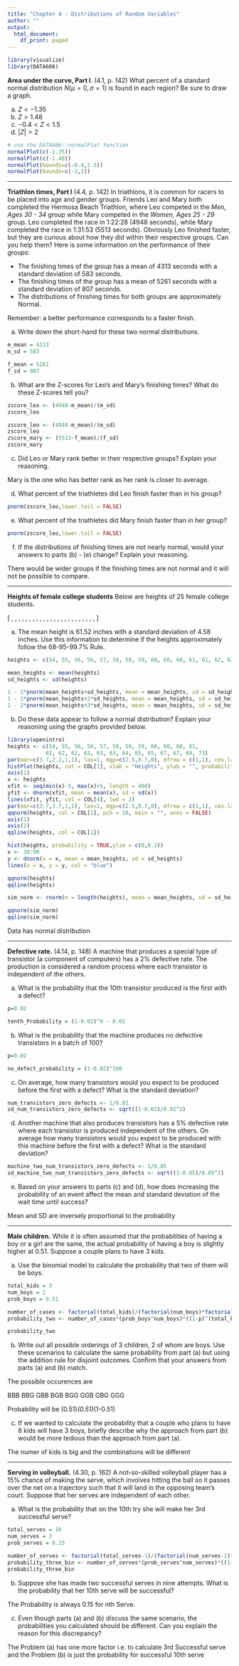 ```yaml
---
title: "Chapter 4 - Distributions of Random Variables"
author: ""
output:
  html_document:
    df_print: paged
---
```


```r
library(visualize)
library(DATA606)
```


**Area under the curve, Part I**. (4.1, p. 142) What percent of a standard normal distribution $N(\mu=0, \sigma=1)$ is found in each region? Be sure to draw a graph.

(a) $Z < -1.35$
(b) $Z > 1.48$
(c) $-0.4 < Z < 1.5$
(d) $|Z| > 2$

```r
# use the DATA606::normalPlot function
normalPlot(c(-1.35))
normalPlot(c(-1.48))
normalPlot(bounds=c(-0.4,1.5))
normalPlot(bounds=c(-2,2))

```





--------------------------------------------------------------------------------

\clearpage

**Triathlon times, Part I** (4.4, p. 142) In triathlons, it is common for racers to be placed into age and gender groups. Friends Leo and Mary both completed the Hermosa Beach Triathlon, where Leo competed in the *Men, Ages 30 - 34* group while Mary competed in the *Women, Ages 25 - 29* group. Leo completed the race in 1:22:28 (4948 seconds), while Mary completed the race in 1:31:53 (5513 seconds). Obviously Leo finished faster, but they are curious about how they did within their respective groups. Can you help them? Here is some information on the performance of their groups:

* The finishing times of the \textit{Men, Ages 30 - 34} group has a mean of 4313 seconds with a standard deviation of 583 seconds.
* The finishing times of the \textit{Women, Ages 25 - 29} group has a mean of 5261 seconds with a standard deviation of 807 seconds.
* The distributions of finishing times for both groups are approximately Normal.

Remember: a better performance corresponds to a faster finish.

(a) Write down the short-hand for these two normal distributions.
```r
m_mean = 4313
m_sd = 583

f_mean = 5261
f_sd = 807
```
  
  


(b) What are the Z-scores for Leo's and Mary's finishing times? What do these Z-scores tell you?

```r
zscore_leo <- (4948-m_mean)/(m_sd)
zscore_leo

zscore_leo <- (4948-m_mean)/(m_sd)
zscore_leo
zscore_mary <- (5513-f_mean)/(f_sd)
zscore_mary
```

(c) Did Leo or Mary rank better in their respective groups? Explain your reasoning.

Mary is the one who has better rank as her rank is closer to average.

(d) What percent of the triathletes did Leo finish faster than in his group?

```r
pnorm(zscore_leo,lower.tail = FALSE)
```


(e) What percent of the triathletes did Mary finish faster than in her group?

```r
pnorm(zscore_leo,lower.tail = FALSE)
```

(f) If the distributions of finishing times are not nearly normal, would your answers to parts (b) - (e) change? Explain your reasoning.

There would be wider groups if the finishing times are not normal and it will not be possible to compare.




--------------------------------------------------------------------------------

\clearpage

**Heights of female college students** Below are heights of 25 female college students.

\[ \stackrel{1}{54}, \stackrel{2}{55}, \stackrel{3}{56}, \stackrel{4}{56}, 
\stackrel{5}{57}, \stackrel{6}{58}, \stackrel{7}{58}, \stackrel{8}{59}, 
\stackrel{9}{60}, \stackrel{10}{60}, \stackrel{11}{60}, \stackrel{12}{61}, 
\stackrel{13}{61}, \stackrel{14}{62}, \stackrel{15}{62}, \stackrel{16}{63}, 
\stackrel{17}{63}, \stackrel{18}{63}, \stackrel{19}{64}, \stackrel{20}{65}, 
\stackrel{21}{65}, \stackrel{22}{67}, \stackrel{23}{67}, \stackrel{24}{69}, 
\stackrel{25}{73} \]

(a) The mean height is 61.52 inches with a standard deviation of 4.58 inches. Use this information to determine if the heights approximately follow the 68-95-99.7% Rule.

```r
heights <- c(54, 55, 56, 56, 57, 58, 58, 59, 60, 60, 60, 61, 61, 62, 62, 63, 63, 63, 64, 65, 65, 67, 67, 69, 73)

mean_heights <- mean(heights)
sd_heights <- sd(heights)

1 - 2*pnorm(mean_heights+sd_heights, mean = mean_heights, sd = sd_heights,lower=FALSE)
1 - 2*pnorm(mean_heights+2*sd_heights, mean = mean_heights, sd = sd_heights,lower=FALSE)
1 - 2*pnorm(mean_heights+3*sd_heights, mean = mean_heights, sd = sd_heights,lower=FALSE)
```

(b) Do these data appear to follow a normal distribution? Explain your reasoning using the graphs provided below.

```r
library(openintro)
heights <- c(54, 55, 56, 56, 57, 58, 58, 59, 60, 60, 60, 61, 
            61, 62, 62, 63, 63, 63, 64, 65, 65, 67, 67, 69, 73)
par(mar=c(3.7,2.2,1,1), las=1, mgp=c(2.5,0.7,0), mfrow = c(1,1), cex.lab = 1.5, cex.axis = 1.5)
histPlot(heights, col = COL[1], xlab = "Heights", ylab = "", probability = TRUE, axes = FALSE, ylim = c(0,0.085))
axis(1)
x <- heights
xfit <- seq(min(x)-5, max(x)+5, length = 400)
yfit <- dnorm(xfit, mean = mean(x), sd = sd(x))
lines(xfit, yfit, col = COL[4], lwd = 2)
par(mar=c(3.7,3.7,1,1), las=1, mgp=c(2.5,0.7,0), mfrow = c(1,1), cex.lab = 1.5, cex.axis = 1.5)
qqnorm(heights, col = COL[1], pch = 19, main = "", axes = FALSE)
axis(1)
axis(2)
qqline(heights, col = COL[1])
```

```r
hist(heights, probability = TRUE,ylim = c(0,0.2))
x <- 30:90
y <- dnorm(x = x, mean = mean_heights, sd = sd_heights)
lines(x = x, y = y, col = "blue")

qqnorm(heights)
qqline(heights)

sim_norm <- rnorm(n = length(heights), mean = mean_heights, sd = sd_heights)

qqnorm(sim_norm)
qqline(sim_norm)

```

Data has normal distribution


--------------------------------------------------------------------------------

\clearpage

**Defective rate.** (4.14, p. 148) A machine that produces a special type of transistor (a component of computers) has a 2% defective rate. The production is considered a random process where each transistor is independent of the others.

(a) What is the probability that the 10th transistor produced is the first with a defect?

```r
p=0.02

tenth_Probability = (1-0.02)^9 - 0.02
```

(b) What is the probability that the machine produces no defective transistors in a batch of 100?

```r
p=0.02

no_defect_probability = (1-0.02)^100

```


(c) On average, how many transistors would you expect to be produced before the first with a defect? What is the standard deviation?

```r

num_transistors_zero_defects <- 1/0.02
sd_num_transistors_zero_defects <- sqrt((1-0.02)/0.02^2)
```

(d) Another machine that also produces transistors has a 5% defective rate where each transistor
is produced independent of the others. On average how many transistors would you expect to be produced with this machine before the first with a defect? What is the standard deviation?

```r

machine_two_num_transistors_zero_defects <- 1/0.05
sd_machine_two_num_transistors_zero_defects <- sqrt((1-0.05)/0.05^2)

```


(e) Based on your answers to parts (c) and (d), how does increasing the probability of an event affect the mean and standard deviation of the wait time until success?

Mean and SD are inversely proportional to the probability



--------------------------------------------------------------------------------

\clearpage

**Male children.** While it is often assumed that the probabilities of having a boy or a girl are the same, the actual probability of having a boy is slightly higher at 0.51. Suppose a couple plans to have 3 kids.

(a) Use the binomial model to calculate the probability that two of them will be boys.

```r
total_kids = 3
num_boys = 2
prob_boys = 0.51

number_of_cases <- factorial(total_kids)/(factorial(num_boys)*factorial(total_kids - num_boys))
probability_two <- number_of_cases*(prob_boys^num_boys)*((1-p)^(total_kids-num_boys))

probability_two
```

(b) Write out all possible orderings of 3 children, 2 of whom are boys. Use these scenarios to calculate the same probability from part (a) but using the addition rule for disjoint outcomes. Confirm that your answers from parts (a) and (b) match.

The possible occurences are 

BBB
BBG
GBB
BGB
BGG
GGB
GBG
GGG


Probability will be (0.51)*(0.51)*(1-0.51)



(c) If we wanted to calculate the probability that a couple who plans to have 8 kids will have 3 boys, briefly describe why the approach from part (b) would be more tedious than the approach from part (a).

The numer of kids is big and the combinations will be different




--------------------------------------------------------------------------------

\clearpage

**Serving in volleyball.** (4.30, p. 162) A not-so-skilled volleyball player has a 15% chance of making the serve, which involves hitting the ball so it passes over the net on a trajectory such that it will land in the opposing team’s court. Suppose that her serves are independent of each other.

(a) What is the probability that on the 10th try she will make her 3rd successful serve?

```r
total_serves = 10
num_serves = 3
prob_serves = 0.15

number_of_serves <- factorial(total_serves-1)/(factorial(num_serves-1)*factorial(total_serves - num_serves))
probability_three_bin <- number_of_serves*(prob_serves^num_serves)*((1-prob_serves)^(total_serves-num_serves))
probability_three_bin

```


(b) Suppose she has made two successful serves in nine attempts. What is the probability that her 10th serve will be successful?


The Probability is always 0.15 for nth Serve.

(c) Even though parts (a) and (b) discuss the same scenario, the probabilities you calculated should be different. Can you explain the reason for this discrepancy?

The Problem (a) has one more factor i.e. to calculate 3rd Successful serve and the Problem (b) is just the probability for successful 10th serve


